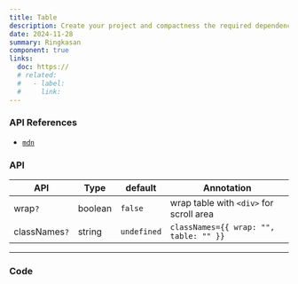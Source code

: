 ```yaml
---
title: Table
description: Create your project and compactness the required dependencies.
date: 2024-11-28
summary: Ringkasan
component: true
links:
  doc: https://
  # related:
  #   - label:
  #     link:
---
```


### API References

- [`mdn`](https://developer.mozilla.org/en-US/docs/Web/HTML/Element/table)

### API

| API           | Type    | default     | Annotation                              |
| ------------- | ------- | ----------- | --------------------------------------- |
| wrap`?`       | boolean | `false`     | wrap table with `<div>` for scroll area |
| classNames`?` | string  | `undefined` | `classNames={{ wrap: "", table: "" }}`  |

---

### Code
